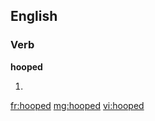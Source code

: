 ==English==

===Verb===
'''hooped'''

# {{past of|[[hoop]]}}

[[fr:hooped]]
[[mg:hooped]]
[[vi:hooped]]